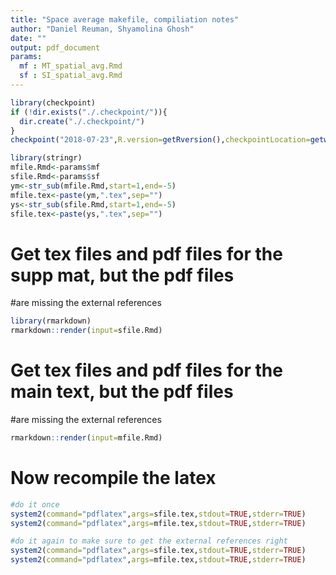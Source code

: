 ```yaml
---
title: "Space average makefile, compiliation notes"
author: "Daniel Reuman, Shyamolina Ghosh"
date: ""
output: pdf_document
params: 
  mf : MT_spatial_avg.Rmd
  sf : SI_spatial_avg.Rmd
---
```


<!--checkpoint package-->
```r
library(checkpoint)
if (!dir.exists("./.checkpoint/")){
  dir.create("./.checkpoint/")
}
checkpoint("2018-07-23",R.version=getRversion(),checkpointLocation=getwd()) #mine is R-3.4.4
```

```r
library(stringr)
mfile.Rmd<-params$mf
sfile.Rmd<-params$sf
ym<-str_sub(mfile.Rmd,start=1,end=-5)
mfile.tex<-paste(ym,".tex",sep="")
ys<-str_sub(sfile.Rmd,start=1,end=-5)
sfile.tex<-paste(ys,".tex",sep="")
```

# Get tex files and pdf files for the supp mat, but the pdf files 
#are missing the external references 

```r
library(rmarkdown)
rmarkdown::render(input=sfile.Rmd) 
```

# Get tex files and pdf files for the main text, but the pdf files 
#are missing the external references 

```r
rmarkdown::render(input=mfile.Rmd) 
```

# Now recompile the latex

```r
#do it once
system2(command="pdflatex",args=sfile.tex,stdout=TRUE,stderr=TRUE)
system2(command="pdflatex",args=mfile.tex,stdout=TRUE,stderr=TRUE)

#do it again to make sure to get the external references right
system2(command="pdflatex",args=sfile.tex,stdout=TRUE,stderr=TRUE)
system2(command="pdflatex",args=mfile.tex,stdout=TRUE,stderr=TRUE)
```



